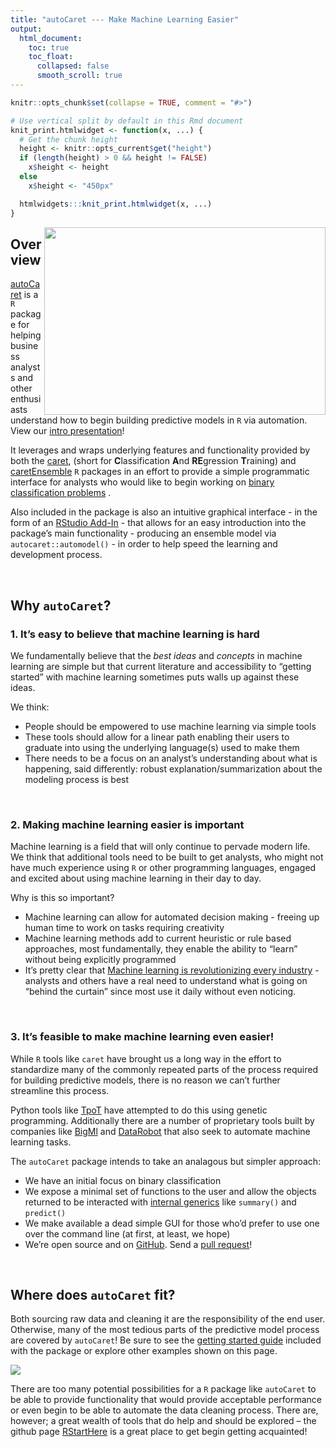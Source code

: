 ```yaml
---
title: "autoCaret --- Make Machine Learning Easier"
output:
  html_document:
    toc: true
    toc_float:
      collapsed: false
      smooth_scroll: true
---
```


```r
knitr::opts_chunk$set(collapse = TRUE, comment = "#>")

# Use vertical split by default in this Rmd document
knit_print.htmlwidget <- function(x, ...) {
  # Get the chunk height
  height <- knitr::opts_current$get("height")
  if (length(height) > 0 && height != FALSE)
    x$height <- height
  else
    x$height <- "450px"

  htmlwidgets:::knit_print.htmlwidget(x, ...)
}
```

<img src="images/autoCaret_model_summary.gif" id="overview-image" width=450 height=300 align="right"/>

## Overview

<a href="http://github.com/gregce/autoCaret/" target="_top">autoCaret</a>
 is a `R` package for helping business analysts and other enthusiasts understand how to begin building predictive models in `R` via automation. View our <a href="slides/autoCaret_pres.html" target="_top">intro presentation</a>!

It leverages and wraps underlying features and functionality provided by both the <a href="http://caret.r-forge.r-project.org/" target="_top">caret</a>, (short for **C**lassification **A**nd **RE**gression **T**raining)
and  <a href="https://cran.rstudio.com/web/packages/caretEnsemble/index.html" target="_top">caretEnsemble</a> `R` packages in an effort to provide a simple programmatic interface for analysts who would like to begin working on <a href="https://en.wikipedia.org/wiki/Binary_classification" target="_top">binary classification problems</a> . 

Also included in the package is also an intuitive graphical interface - in the form of an <a href="https://rstudio.github.io/rstudioaddins/#overview" target="_top">RStudio Add-In</a> - that allows for an easy introduction into the package's main functionality - producing an ensemble model via `autocaret::automodel()` - in order to help speed the learning and development process.

<br>

## Why `autoCaret`? 

### 1. It's easy to believe that machine learning is hard
We fundamentally believe that the _best ideas_ and _concepts_ in machine learning are simple but that current literature and accessibility to "getting started" with machine learning sometimes puts walls up against these ideas. 

We think:

- People should be empowered to use machine learning via simple tools
- These tools should allow for a linear path enabling their users to graduate into using the underlying language(s) used to make them
- There needs to be a focus on an analyst's understanding about what is happening, said differently: robust explanation/summarization about the modeling process is best

<br>

### 2. Making machine learning easier is important

Machine learning is a field that will only continue to pervade modern life. We think that additional tools need to be built to get analysts, who might not have much experience using `R` or other programming languages, engaged and excited about using machine learning in their day to day. 

Why is this so important?

- Machine learning can allow for automated decision making - freeing up human time to work on tasks requiring creativity
- Machine learning methods add to current heuristic or rule based approaches, most fundamentally, they enable the ability to "learn" without being explicitly programmed
- It's pretty clear that  <a href=" http://www.gartner.com/smarterwithgartner/what-we-can-do-with-machine-learning/" target="_top">Machine learning is revolutionizing every industry</a> - analysts and others have a real need to understand what is going on "behind the curtain" since most use it daily without even noticing.

<br> 

### 3. It's feasible to make machine learning even easier!

While `R` tools like `caret` have brought us a long way in the effort to standardize many of the commonly repeated parts of the process required for building predictive models, there is no reason we can't further streamline this process. 

Python tools like <a href="https://github.com/rhiever/tpot" target="_top">TpoT</a> have attempted to do this using genetic programming. Additionally there are a number of proprietary tools built by companies like <a href="https://bigml.com/" target="_top">BigMl</a> and <a href="https://www.datarobot.com/" target="_top">DataRobot</a> that also seek to automate machine learning tasks.

The `autoCaret` package intends to take an analagous but simpler approach:

- We have an initial focus on binary classification
- We expose a minimal set of functions to the user and allow the objects returned to be interacted with <a href="https://stat.ethz.ch/R-manual/R-devel/library/base/html/InternalMethods.html" target="_top">internal generics</a>  like `summary()` and `predict()`
- We make available a dead simple GUI for those who'd prefer to use one over the command line (at first, at least, we hope)
- We're open source and on <a href="http://github.com/gregce/autoCaret/" target="_top">GitHub</a>. Send a <a href="https://github.com/gregce/autoCaret/pulls" target="_top">pull request</a>!

<br>

## Where does `autoCaret` fit?
Both sourcing raw data and cleaning it are the responsibility of the end user. Otherwise, many of the most tedious parts of the predictive model process are covered by `autoCaret`! Be sure to see the <a href="https://github.com/gregce/autoCaret/blob/master/vignettes/autoCaret.Rmd" target="_top">getting started guide</a> included with the package or explore other examples shown on this page.

<img src="images/autoCaretSolution.png" id="overview-image" align="center"/>

There are too many potential possibilities for a `R` package like `autoCaret` to be able to provide functionality that would provide acceptable performance or even begin to be able to automate the data cleaning process. There are, however; a great wealth of tools that do help and should be explored -- the github page <a href=" https://github.com/rstudio/RStartHere" target="_top">RStartHere</a> is a great place to get begin getting acquainted!



